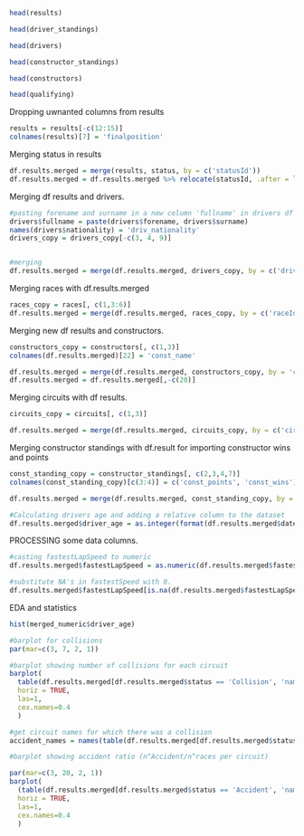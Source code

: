 



```r
head(results)
```

```r
head(driver_standings)
```


```r
head(drivers)
```


```r
head(constructor_standings)
```


```r
head(constructors)
```


```r
head(qualifying)
```
Dropping uwnanted columns from results
```r
results = results[-c(12:15)]
colnames(results)[7] = 'finalposition'
```

Merging status in results
```r
df.results.merged = merge(results, status, by = c('statusId'))
df.results.merged = df.results.merged %>% relocate(statusId, .after = last_col())
```

Merging df results and drivers.
```r
#pasting forename and surname in a new column 'fullname' in drivers df
drivers$fullname = paste(drivers$forename, drivers$surname)
names(drivers$nationality) = 'driv_nationality'
drivers_copy = drivers_copy[-c(3, 4, 9)]


#merging
df.results.merged = merge(df.results.merged, drivers_copy, by = c('driverId'))

```

Merging races with df.results.merged
```r
races_copy = races[, c(1,3:6)]
df.results.merged = merge(df.results.merged, races_copy, by = c('raceId'))

```

Merging new df results and constructors.
```r
constructors_copy = constructors[, c(1,3)]
colnames(df.results.merged)[22] = 'const_name'

df.results.merged = merge(df.results.merged, constructors_copy, by = 'constructorId')
df.results.merged = df.results.merged[,-c(20)]

```


Merging circuits with df results.
```r
circuits_copy = circuits[, c(1,3)]

df.results.merged = merge(df.results.merged, circuits_copy, by = c('circuitId'))
```

Merging constructor standings with df.result for importing constructor wins and points
```r
const_standing_copy = constructor_standings[, c(2,3,4,7)]
colnames(const_standing_copy)[c(3:4)] = c('const_points', 'const_wins')

df.results.merged = merge(df.results.merged, const_standing_copy, by = c('raceId', 'constructorId'))
```


```r
#Calculating drivers age and adding a relative column to the dataset
df.results.merged$driver_age = as.integer(format(df.results.merged$date, format="%Y"))- as.integer(format(df.results.merged$dob, format="%Y"))

```

PROCESSING some data columns. 
```r
#casting fastestLapSpeed to numeric
df.results.merged$fastestLapSpeed = as.numeric(df.results.merged$fastestLapSpeed)

#substitute NA's in fastestSpeed with 0.
df.results.merged$fastestLapSpeed[is.na(df.results.merged$fastestLapSpeed)] <- 0


```


EDA and statistics
```r

hist(merged_numeric$driver_age)

```


```r
#barplot for collisions
par(mar=c(3, 7, 2, 1))

#barplot showing number of collisions for each circuit
barplot(
  table(df.results.merged[df.results.merged$status == 'Collision', 'name']), 
  horiz = TRUE, 
  las=1, 
  cex.names=0.4
  )
```


```r
#get circuit names for which there was a collision
accident_names = names(table(df.results.merged[df.results.merged$status == 'Accident', 'name']))

#barplot showing accident ratio (n^Accident/n^races per circuit)

par(mar=c(3, 20, 2, 1))
barplot(
  (table(df.results.merged[df.results.merged$status == 'Accident', 'name']))/(table(df.results.merged[, 'name'])[accident_names]),
  horiz = TRUE, 
  las=1, 
  cex.names=0.4
  )

```


```r

```

